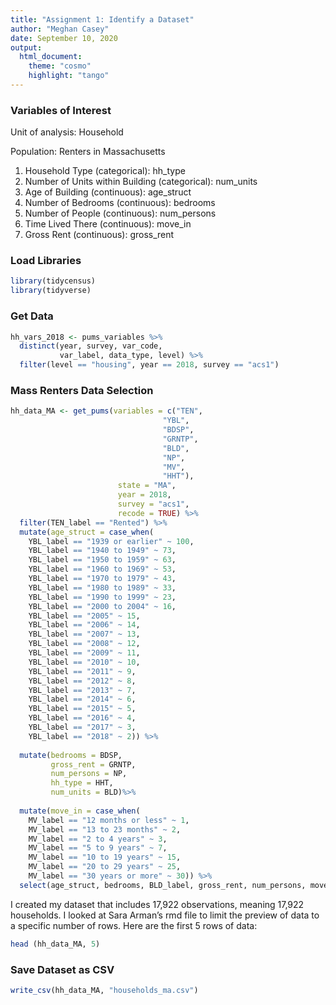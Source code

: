 ```yaml
---
title: "Assignment 1: Identify a Dataset"
author: "Meghan Casey"
date: September 10, 2020
output: 
  html_document:
    theme: "cosmo" 
    highlight: "tango"
---
```

### Variables of Interest
Unit  of analysis: Household

Population: Renters in Massachusetts

1. Household Type (categorical): hh_type
2. Number of Units within Building (categorical): num_units
3. Age of Building (continuous): age_struct
4. Number of Bedrooms (continuous): bedrooms
5. Number of People (continuous): num_persons
6. Time Lived There (continuous): move_in
7. Gross Rent (continuous): gross_rent

### Load Libraries
```r
library(tidycensus)
library(tidyverse)
```

### Get Data
```r
hh_vars_2018 <- pums_variables %>%
  distinct(year, survey, var_code, 
           var_label, data_type, level) %>%
  filter(level == "housing", year == 2018, survey == "acs1")
```

### Mass Renters Data Selection
```r
hh_data_MA <- get_pums(variables = c("TEN", 
                                  "YBL", 
                                  "BDSP", 
                                  "GRNTP", 
                                  "BLD",
                                  "NP",
                                  "MV",
                                  "HHT"),
                        state = "MA",
                        year = 2018, 
                        survey = "acs1",
                        recode = TRUE) %>%
  filter(TEN_label == "Rented") %>%
  mutate(age_struct = case_when(
    YBL_label == "1939 or earlier" ~ 100,
    YBL_label == "1940 to 1949" ~ 73,
    YBL_label == "1950 to 1959" ~ 63,
    YBL_label == "1960 to 1969" ~ 53,
    YBL_label == "1970 to 1979" ~ 43,
    YBL_label == "1980 to 1989" ~ 33,
    YBL_label == "1990 to 1999" ~ 23,
    YBL_label == "2000 to 2004" ~ 16,
    YBL_label == "2005" ~ 15,
    YBL_label == "2006" ~ 14,
    YBL_label == "2007" ~ 13,
    YBL_label == "2008" ~ 12,
    YBL_label == "2009" ~ 11,
    YBL_label == "2010" ~ 10,
    YBL_label == "2011" ~ 9,
    YBL_label == "2012" ~ 8,
    YBL_label == "2013" ~ 7,
    YBL_label == "2014" ~ 6,
    YBL_label == "2015" ~ 5,
    YBL_label == "2016" ~ 4,
    YBL_label == "2017" ~ 3,
    YBL_label == "2018" ~ 2)) %>%
  
  mutate(bedrooms = BDSP,
         gross_rent = GRNTP,
         num_persons = NP,
         hh_type = HHT,
         num_units = BLD)%>%
  
  mutate(move_in = case_when(
    MV_label == "12 months or less" ~ 1,
    MV_label == "13 to 23 months" ~ 2,
    MV_label == "2 to 4 years" ~ 3,
    MV_label == "5 to 9 years" ~ 7,
    MV_label == "10 to 19 years" ~ 15,
    MV_label == "20 to 29 years" ~ 25,
    MV_label == "30 years or more" ~ 30)) %>%
  select(age_struct, bedrooms, BLD_label, gross_rent, num_persons, move_in, HHT_label)
```

I created my dataset that includes 17,922 observations, meaning 17,922 households. I looked at Sara Arman's rmd file to limit the preview of data to a specific number of rows. Here are the first 5 rows of data:
```r
head (hh_data_MA, 5)
```

### Save Dataset as CSV

```r
write_csv(hh_data_MA, "households_ma.csv")
```
